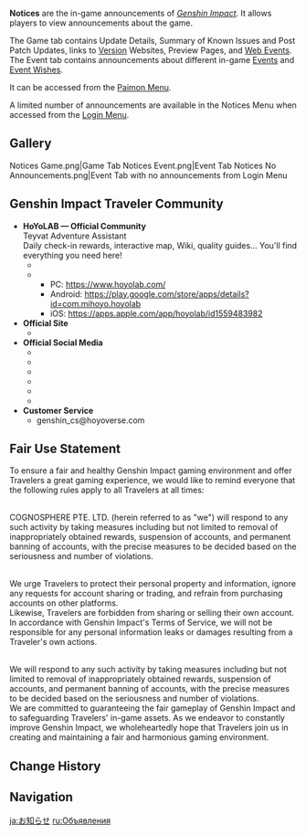 {{Terminology Infobox
|image = Notices.png
|type  = Game Systems
|group = Menus
}}
'''Notices''' are the in-game announcements of ''[[Genshin Impact]]''. It allows players to view announcements about the game.

The Game tab contains Update Details, Summary of Known Issues and Post Patch Updates, links to [[Version]] Websites, Preview Pages, and [[Web Event]]s. The Event tab contains announcements about different in-game [[Events]] and [[Event Wishes]].

It can be accessed from the [[Paimon Menu]].

A limited number of announcements are available in the Notices Menu when accessed from the [[Login Menu]].

==Gallery==
<gallery>
Notices Game.png|Game Tab
Notices Event.png|Event Tab
Notices No Announcements.png|Event Tab with no announcements from Login Menu
</gallery>

==Genshin Impact Traveler Community==
* '''HoYoLAB &mdash; Official Community'''<br>Teyvat Adventure Assistant<br>Daily check-in rewards, interactive map, Wiki, quality guides... You'll find everything you need here!
** {{Color|menu|[https://www.hoyolab.com/ HoYoLAB Community]}}
** {{Color|menu|Click to Download the HoYoLAB App}}
*** PC: https://www.hoyolab.com/
*** Android: https://play.google.com/store/apps/details?id=com.mihoyo.hoyolab
*** iOS: https://apps.apple.com/app/hoyolab/id1559483982
* '''Official Site'''
** {{Color|menu|[https://genshin.hoyoverse.com/ Official Site]}}
* '''Official Social Media'''
** {{Color|menu|[https://discord.gg/genshinimpact Official Discord]}}
** {{Color|menu|[https://www.facebook.com/GenshinImpact/ Official Facebook]}}
** {{Color|menu|[https://twitter.com/GenshinImpact Official Twitter]}}
** {{Color|menu|[https://www.youtube.com/c/GenshinImpact Official YouTube]}}
** {{Color|menu|[https://www.twitch.tv/genshinimpactofficial Official Twitch]}}
** {{Color|menu|[https://www.reddit.com/r/Genshin_Impact/ Official Reddit]}}
* '''Customer Service'''
** genshin_cs@hoyoverse.com

==Fair Use Statement==
To ensure a fair and healthy Genshin Impact gaming environment and offer Travelers a great gaming experience, we would like to remind everyone that the following rules apply to all Travelers at all times:

{{Color|menu|1) The use of plug-ins, accelerators, and other third-party tools that affect the fairness of the game is strictly forbidden.}}<br>
COGNOSPHERE PTE. LTD. (herein referred to as "we") will respond to any such activity by taking measures including but not limited to removal of inappropriately obtained rewards, suspension of accounts, and permanent banning of accounts, with the precise measures to be decided based on the seriousness and number of violations.

{{Color|menu|2) The sale, purchase, or transfer of accounts by any means is strictly forbidden.}}<br>
We urge Travelers to protect their personal property and information, ignore any requests for account sharing or trading, and refrain from purchasing accounts on other platforms.<br>Likewise, Travelers are forbidden from sharing or selling their own account.<br>In accordance with Genshin Impact's Terms of Service, we will not be responsible for any personal information leaks or damages resulting from a Traveler's own actions.

{{Color|menu|3) Top-up via non-official channels and third parties is strictly forbidden.}}<br>
We will respond to any such activity by taking measures including but not limited to removal of inappropriately obtained rewards, suspension of accounts, and permanent banning of accounts, with the precise measures to be decided based on the seriousness and number of violations.<br>We are committed to guaranteeing the fair gameplay of Genshin Impact and to safeguarding Travelers' in-game assets. As we endeavor to constantly improve Genshin Impact, we wholeheartedly hope that Travelers join us in creating and maintaining a fair and harmonious gaming environment.

==Change History==
{{Change History|1.0}}

==Navigation==
{{Game Systems Navbox}}

[[ja:お知らせ]]
[[ru:Объявления]]